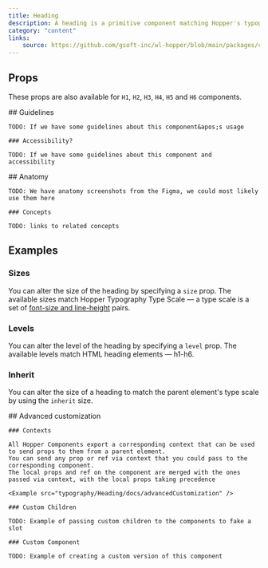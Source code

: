 ```yaml
---
title: Heading
description: A heading is a primitive component matching Hopper's typography type scale.
category: "content"
links:
    source: https://github.com/gsoft-inc/wl-hopper/blob/main/packages/components/src/typoegraphy/heading/src/Heading.tsx
---
```

<Example src="typography/Heading/docs/preview" isOpen />

## Props

These props are also available for `H1`, `H2`, `H3`, `H4`, `H5` and `H6` components.

<PropTable component="Heading" />

<FeatureFlag flag="next">
    ## Guidelines

    TODO: If we have some guidelines about this component&apos;s usage

    ### Accessibility?

    TODO: If we have some guidelines about this component and accessibility
</FeatureFlag>

<FeatureFlag flag="rc">
    ## Anatomy

    TODO: We have anatomy screenshots from the Figma, we could most likely use them here

    ### Concepts

    TODO: links to related concepts
</FeatureFlag>

## Examples

### Sizes
You can alter the size of the heading by specifying a `size` prop.
The available sizes match Hopper Typography Type Scale — a type scale is a set of [font-size and line-height](https://hopper.workleap.design/tokens/semantic/typography#tokens-heading) pairs.

<Example src="typography/Heading/docs/sizes" />

### Levels
You can alter the level of the heading by specifying a `level` prop.
The available levels match HTML heading elements — h1-h6.

<Example src="typography/Heading/docs/levels" />

### Inherit
You can alter the size of a heading to match the parent element's type scale by using the `inherit` size.

<Example src="typography/Heading/docs/inherit" />

<FeatureFlag flag="next">
    ## Advanced customization

    ### Contexts

    All Hopper Components export a corresponding context that can be used to send props to them from a parent element.
    You can send any prop or ref via context that you could pass to the corresponding component.
    The local props and ref on the component are merged with the ones passed via context, with the local props taking precedence

    <Example src="typography/Heading/docs/advancedCustomization" />

    ### Custom Children

    TODO: Example of passing custom children to the components to fake a slot

    ### Custom Component

    TODO: Example of creating a custom version of this component
</FeatureFlag>
